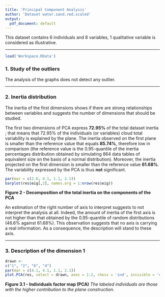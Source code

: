```yaml
---
title: 'Principal Component Analysis'
author: 'Dataset water.sand.red.scaled'
output:
  pdf_document: default
---
```

This dataset contains 6 individuals and 8 variables, 1 qualitative variable is considered as illustrative.

- - -

```r
load('Workspace.RData')
```
### 1. Study of the outliers
The analysis of the graphs does not detect any outlier.

- - -

### 2. Inertia distribution
The inertia of the first dimensions shows if there are strong relationships between variables and suggests the number of dimensions that should be studied.

The first two dimensions of PCA express **72.95%** of the total dataset inertia ; that means that 72.95% of the individuals (or variables) cloud total variability is explained by the plane.
The inertia observed on the first plane is smaller than the reference value that equals **85.74%**, therefore low in comparison
(the reference value is the 0.95-quantile of the inertia percentages distribution obtained by simulating 864 data tables of equivalent size on the basis of a normal distribution).
Moreover, the inertia projected on the first dimension is smaller than the reference value **61.68%**.
The variability expressed by the PCA is thus **not** significant.

```r
par(mar = c(2.6, 4.1, 1.1, 2.1))
barplot(res$eig[,2], names.arg = 1:nrow(res$eig))
```

**Figure 2 - Decomposition of the total inertia on the components of the PCA**

An estimation of the right number of axis to interpret suggests to not interpret the analysis at all.
Indeed, the amount of inertia of the first axis is not higher than that obtained by the 0.95-quantile of random distributions (46.6% against 61.68%).
This observation suggests that no axis is carrying a real information.
As a consequence, the description will stand to these axis.

- - -

### 3. Description of the dimension 1

```r
drawn <-
c("1", "2", "6", "4")
par(mar = c(4.1, 4.1, 1.1, 2.1))
plot.PCA(res, select = drawn, axes = 1:2, choix = 'ind', invisible = 'quali', title = '', cex = cex)
```

**Figure 3.1 - Individuals factor map (PCA)**
*The labeled individuals are those with the higher contribution to the plane construction.*

